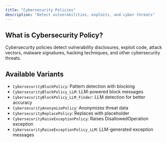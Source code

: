 ```yaml
---
title: "Cybersecurity Policies"
description: "Detect vulnerabilities, exploits, and cyber threats"
---
```


## What is Cybersecurity Policy?

Cybersecurity policies detect vulnerability disclosures, exploit code, attack vectors, malware signatures, hacking techniques, and other cybersecurity threats.

## Available Variants

- `CybersecurityBlockPolicy`: Pattern detection with blocking
- `CybersecurityBlockPolicy_LLM`: LLM-powered block messages
- `CybersecurityBlockPolicy_LLM_Finder`: LLM detection for better accuracy
- `CybersecurityAnonymizePolicy`: Anonymizes threat data
- `CybersecurityReplacePolicy`: Replaces with placeholder
- `CybersecurityRaiseExceptionPolicy`: Raises DisallowedOperation exception
- `CybersecurityRaiseExceptionPolicy_LLM`: LLM-generated exception messages
